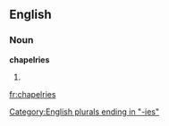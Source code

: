==English==

===Noun===
'''chapelries'''

# {{plural of|[[chapelry]]}}

[[Category:English plurals ending in "-ies"]]

[[fr:chapelries]]